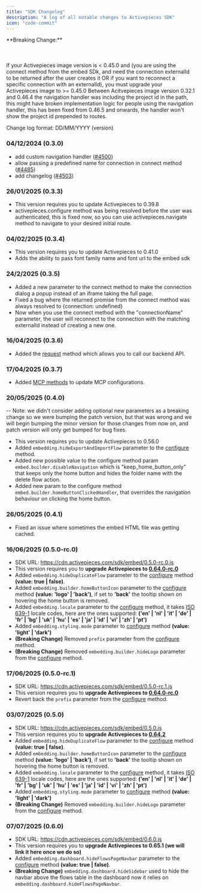 ```yaml
---
title: "SDK Changelog"
description: "A log of all notable changes to Activepieces SDK"
icon: "code-commit"
---
```




<Warning>
**Breaking Change:** <br></br> <br></br> If your Activepieces image version is < 0.45.0 and (you are using the connect method from the embed SDk, and need the connection externalId to be returned after the user creates it OR if you want to reconnect a specific connection with an externalId), you must upgrade your Activepieces image to >= 0.45.0
</Warning>

<Warning> 
 Between Acitvepieces image version 0.32.1 and 0.46.4 the navigation handler was including the project id in the path, this might have broken implementation logic for people using the navigation handler, this has been fixed from 0.46.5 and onwards, the handler won't show the project id prepended to routes.
</Warning>

Change log format: DD/MM/YYYY (version)

### 04/12/2024 (0.3.0)


- add custom navigation handler ([#4500](https://github.com/activepieces/activepieces/pull/4500))
- allow passing a predefined name for connection in connect method ([#4485](https://github.com/activepieces/activepieces/pull/4485))
- add changelog ([#4503](https://github.com/activepieces/activepieces/pull/4503))


### 26/01/2025 (0.3.3)

- This version requires you to update Activepieces to 0.39.8
- activepieces.configure method was being resolved before the user was authenticated, this is fixed now, so you can use activepieces.navigate method to navigate to your desired initial route.


### 04/02/2025 (0.3.4)

- This version requires you to update Activepieces to 0.41.0
- Adds the ability to pass font family name and font url to the embed sdk


### 24/2/2025 (0.3.5)
- Added a new parameter to the connect method to make the connection dialog a popup instead of an iframe taking the full page.
- Fixed a bug where the returned promise from the connect method was always resolved to \{connection: undefined\}
- Now when you use the connect method with the "connectionName" parameter, the user will reconnect to the connection with the matching externalId instead of creating a new one.


### 16/04/2025 (0.3.6)
- Added the [request](./sdk-server-requests) method which allows you to call our backend API.

### 17/04/2025 (0.3.7)
- Added [MCP methods](./mcps) to update MCP configurations.


### 20/05/2025 (0.4.0)

-- Note: we didn't consider adding optional new parameters as a breaking change so we were bumping the patch version, but that was wrong and we will begin bumping the minor version for those changes from now on, and patch version will only get bumped for bug fixes.
- This version requires you to update Activepieces to 0.56.0
- Added `embedding.hideExportAndImportFlow` parameter to the [configure](./embed-builder#configure-parameters) method.
- Added new possible value to the configure method param `embed.builder.disableNavigation` which is "keep_home_button_only" that keeps only the home button and hides the folder name with the delete flow action. 
- Added new param to the configure method `embed.builder.homeButtonClickedHandler`, that overrides the navigation behaviour on clicking the home button. 


### 26/05/2025 (0.4.1)
- Fixed an issue where sometimes the embed HTML file was getting cached.


### 16/06/2025 (0.5.0-rc.0)
- SDK URL: https://cdn.activepieces.com/sdk/embed/0.5.0-rc.0.js
- This version requires you to **upgrade Activepieces to [0.64.0-rc.0](https://github.com/activepieces/activepieces/pkgs/container/activepieces/438888138?tag=0.64.0-rc.0)**
- Added `embedding.hideDuplicateFlow` parameter to the [configure](./embed-builder#configure-parameters) method **(value: true | false)**. 
- Added `embedding.builder.homeButtonIcon` parameter to the [configure](./embed-builder#configure-parameters) method **(value: 'logo' | 'back')**, if set to **'back'** the tooltip shown on hovering the home button is removed.
- Added `embedding.locale` parameter to the [configure](./embed-builder#configure-parameters) method, it takes [ISO 639-1](https://en.wikipedia.org/wiki/List_of_ISO_639_language_codes) locale codes, here are the ones supported: **('en' | 'nl' | 'it' | 'de' | 'fr' | 'bg' | 'uk' | 'hu' | 'es' | 'ja' | 'id' | 'vi' | 'zh' | 'pt')**
- Added `embedding.styling.mode` parameter to [configure](./embed-builder#configure-parameters) method **(value: 'light' | 'dark')**
- **(Breaking Change)** Removed `prefix` parameter from the [configure](./embed-builder#configure-parameters) method. 
- **(Breaking Change)** Removed `embedding.builder.hideLogo` parameter from the [configure](./embed-builder#configure-parameters) method. 

### 17/06/2025 (0.5.0-rc.1)
- SDK URL: https://cdn.activepieces.com/sdk/embed/0.5.0-rc.1.js
- This version requires you to **upgrade Activepieces to [0.64.0-rc.0](https://github.com/activepieces/activepieces/pkgs/container/activepieces/438888138?tag=0.64.0-rc.0)**
- Revert back the `prefix` parameter from the [configure](./embed-builder#configure-parameters) method.


### 03/07/2025 (0.5.0)
- SDK URL: https://cdn.activepieces.com/sdk/embed/0.5.0.js
- This version requires you to **upgrade Activepieces to [0.64.2](https://github.com/activepieces/activepieces/releases/tag/0.64.2)**
- Added `embedding.hideDuplicateFlow` parameter to the [configure](./embed-builder#configure-parameters) method **(value: true | false)**. 
- Added `embedding.builder.homeButtonIcon` parameter to the [configure](./embed-builder#configure-parameters) method **(value: 'logo' | 'back')**, if set to **'back'** the tooltip shown on hovering the home button is removed.
- Added `embedding.locale` parameter to the [configure](./embed-builder#configure-parameters) method, it takes [ISO 639-1](https://en.wikipedia.org/wiki/List_of_ISO_639_language_codes) locale codes, here are the ones supported: **('en' | 'nl' | 'it' | 'de' | 'fr' | 'bg' | 'uk' | 'hu' | 'es' | 'ja' | 'id' | 'vi' | 'zh' | 'pt')**
- Added `embedding.styling.mode` parameter to [configure](./embed-builder#configure-parameters) method **(value: 'light' | 'dark')**
- **(Breaking Change)** Removed `embedding.builder.hideLogo` parameter from the [configure](./embed-builder#configure-parameters) method. 


### 07/07/2025 (0.6.0)
- SDK URL: https://cdn.activepieces.com/sdk/embed/0.6.0.js
- This version requires you to **upgrade Activepieces to 0.65.1 (we will link it here once we do so)**
- Added `embedding.dashboard.hideFlowsPageNavbar` parameter to the [configure](./embed-builder#configure-parameters) method **(value: true | false)**. 
- **(Breaking Change)** `embedding.dashboard.hideSidebar` used to hide the navbar above the flows table in the dashboard now it relies on `embedding.dashboard.hideFlowsPageNavbar`.
